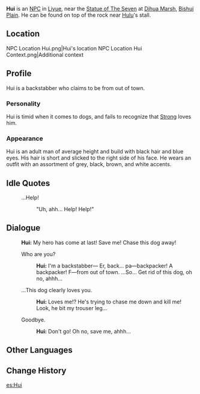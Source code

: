 {{Character Infobox
|image            = NPC Hui.png
|region           = Liyue
|type             = NPC
}}
'''Hui''' is an [[NPC]] in [[Liyue]], near the [[Statue of The Seven]] at [[Dihua Marsh]], [[Bishui Plain]]. He can be found on top of the rock near [[Hulu]]'s stall.

==Location==
<gallery>
NPC Location Hui.png|Hui's location
NPC Location Hui Context.png|Additional context
</gallery>

==Profile==
Hui is a backstabber who claims to be from out of town.

===Personality===
Hui is timid when it comes to dogs, and fails to recognize that [[Strong]] loves him.

===Appearance===
Hui is an adult man of average height and build with black hair and blue eyes. His hair is short and slicked to the right side of his face. He wears an outfit with an assortment of grey, black, brown, and white accents.

==Idle Quotes==
{{Dialogue start}}
: {{DIcon|Idle}} ...Help!
:: {{A|VO Hui 01.ogg}} "Uh, ahh... Help! Help!"
{{Dialogue end}}

==Dialogue==
{{dialogue start}}
:'''Hui:''' My hero has come at last! Save me! Chase this dog away!
:{{DIcon}} Who are you?
::'''Hui:''' I'm a backstabber&mdash; Er, back... pa&mdash;backpacker! A backpacker! F&mdash;from out of town. ...So... Get rid of this dog, oh no, ahhh...
:{{DIcon}} ...This dog clearly loves you.
::'''Hui:''' Loves me!? He's trying to chase me down and kill me! Look, he bit my trouser leg...
:{{DIcon}} Goodbye.
::'''Hui:''' Don't go! Oh no, save me, ahhh...
{{dialogue end}}

==Other Languages==
{{Other Languages
|default_hidden = 1
|en      = Hui
|zhs     = 辉子
|zhs_rm  = Huīzi
|zht     = 輝子
|zht_rm  = Huīzi
|ja      = フェイ
|ja_rm   = Fei
|ko      = {{tt|휘|輝}}재
|ko_rm   = Hwijae
|es      = Hui
|fr      = Hui
|ru      = Хуэй Цзы
|th      = Hui
|vi      = Hui
|de      = Hui
|id      = Hui
|pt      = Hui
|tr      = Hui
|it      = Hui
}}

==Change History==
{{Change History|1.0}}

[[es:Hui]]